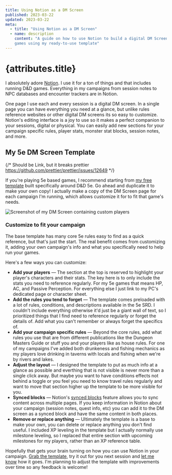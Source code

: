 ```yaml
---
title: Using Notion as a DM Screen
published: 2023-03-22
updated: 2023-03-22
meta:
  - title: "Using Notion as a DM Screen"
  - name: description
    content: "A guide on how to use Notion to build a digital DM Screen to run D&D 5e
    games using my ready-to-use template"
---
```


# {attributes.title}

I absolutely adore [Notion](https://notion.so). I use it for a ton of things and
that includes running D&D games. Everything in my campaigns from session notes
to NPC databases and encounter trackers are in Notion.

One page I use each and every session is a digital DM screen. In a single page
you can have everything you need at a glance, but unlike rules reference
websites or other digital DM screens its so easy to customize. Notion's editing
interface is a joy to use so it makes a perfect companion to your sessions,
digital or physical. You can easily add new sections for your campaign specific
rules, player stats, monster stat blocks, session notes, and more.

## My 5e DM Screen Template

{/* Should be Link, but it breaks prettier https://github.com/prettier/prettier/issues/12649 */}

If you're playing 5e based games, I recommend starting from
[my free template](/5e-dm-screen-notion-template) built specifically around D&D
5e. Go ahead and duplicate it to make your own copy! I actually make a copy of
the DM Screen page for each campaign I'm running, which allows customize it for
to fit that game's needs.

![Screenshot of my DM Screen containing custom players](/images/articles/using-notion-dm-screen/my-dm-screen-cropped.png)

### Customize to fit your campaign

The base template has many core 5e rules easy to find as a quick reference, but
that's just the start. The real benefit comes from customizing it, adding your
own campaign's info and what you specifically need to help run your games.

Here's a few ways you can customize:

- **Add your players** — The section at the top is reserved to highlight your
  player's characters and their stats. The key here is to only include the stats
  you need to reference regularly. For my 5e games that means HP, AC, and
  Passive Perception. For everything else I just link to my PC's dedicated page
  or character sheet.
- **Add the rules you tend to forget** — The template comes preloaded with a lot
  of rules, conditions, and descriptions available in the 5e SRD. I couldn't
  include everything otherwise it'd just be a giant wall of text, so I
  prioritized things that I find need to reference regularly or forget the
  details of. Add what you can't remember or always forget the specifics of.
- **Add your campaign specific rules** — Beyond the core rules, add what rules
  you use that are from different publications like the Dungeon Masters Guide or
  stuff you and your players like as house rules. For one of my campaigns I've
  added both drunkeness and fishing mechanics as my players love drinking in
  taverns with locals and fishing when we're by rivers and lakes.
- **Adjust the layout** — I designed the template to put as much info at a
  glance as possible and everthing that is not visible is never more than a
  single click away. But maybe you want to have conditions effects not behind a
  toggle or you feel you need to know travel rules regularly and want to move
  that section higher up the template to be more visible for you.
- **Synced blocks** — Notion's
  [synced blocks](https://www.notion.so/help/synced-blocks) feature allows you
  to sync content across multiple pages. If you keep information in Notion about
  your campaign (session notes, quest info, etc) you can add it to the DM screen
  as a synced block and have the same content in both places.
- **Remove or replace anything** — Ultimately the template is a base to make
  your own, you can delete or replace anything you don't find useful. I included
  XP leveling in the template but I actually normally use milestone leveling, so
  I replaced that entire section with upcoming milestones for my players, rather
  than an XP reference table.

Hopefully that gets your brain turning on how you can use Notion in your
campaign. [Grab the template](/5e-dm-screen-notion-template), try it out for you
next session and [let me know](mailto:hi@kennygoff.com) how it goes. I'm
planning to adjust the template with improvements over time so any feedback is
welcome!
